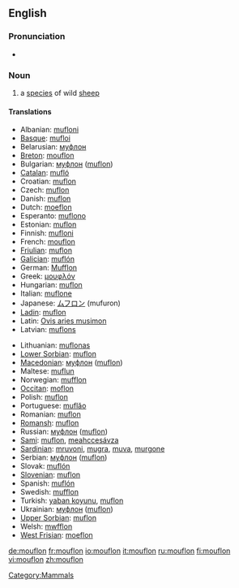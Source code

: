 ==English==

===Pronunciation===
* {{IPA|/'mʊflɔn/}}

===Noun===
{{wikipedia}}
{{en-noun}}

# a [[species]] of wild [[sheep]]

====Translations====
{{trans-top|sheep}}
* Albanian: [[mufloni]]
* [[Basque]]: [[mufloi]]
* Belarusian: [[муфлон]]
* [[Breton]]: [[mouflon]]
* Bulgarian: [[муфлон]] ([[muflon]])
* [[Catalan]]: [[mufló]]
* Croatian: [[muflon]]
* Czech: [[muflon]]
* Danish: [[muflon]]
* Dutch: [[moeflon]] {{m}}
* Esperanto: [[muflono]]
* Estonian: [[muflon]]
* Finnish: [[mufloni]]
* French: [[mouflon]] {{m}}
* [[Friulian]]: [[muflon]]
* [[Galician]]: [[muflón]]
* German: [[Mufflon]] {{m}}
* Greek: [[μουφλόν]] '' ''
* Hungarian: [[muflon]]
* Italian: [[muflone]] {{m}}
* Japanese: [[ムフロン]] (mufuron)
* [[Ladin]]: [[muflon]]
* Latin: [[Ovis aries musimon]] '' ''
* Latvian: [[muflons]]
{{trans-mid}}
* Lithuanian: [[muflonas]]
* [[Lower Sorbian]]: [[muflon]]
* [[Macedonian]]: [[муфлон]] ([[muflon]])
* Maltese: [[muflun]]
* Norwegian: [[mufflon]]
* [[Occitan]]: [[moflon]]
* Polish: [[muflon]] '' ''
* Portuguese: [[muflăo]]
* Romanian: [[muflon]]
* [[Romansh]]: [[muflon]]
* Russian: [[муфлон]] ([[muflon]]) '' ''
* [[Sami]]: [[muflon]], [[meahccesávza]]
* [[Sardinian]]: [[mruvoni]], [[mugra]], [[muva]], [[murgone]]
* Serbian: [[муфлон]] ([[muflon]])
* Slovak: [[muflón]]
* [[Slovenian]]: [[muflon]]
* Spanish: [[muflón]] {{m}}
* Swedish: [[mufflon]]
* Turkish: [[yaban koyunu]], [[muflon]]
* Ukrainian: [[муфлон]] ([[muflon]])
* [[Upper Sorbian]]: [[muflon]]
* Welsh: [[mwfflon]]
* [[West Frisian]]: [[moeflon]]
{{trans-bottom}}

[[Category:Mammals]]

[[de:mouflon]]
[[fr:mouflon]]
[[io:mouflon]]
[[it:mouflon]]
[[ru:mouflon]]
[[fi:mouflon]]
[[vi:mouflon]]
[[zh:mouflon]]